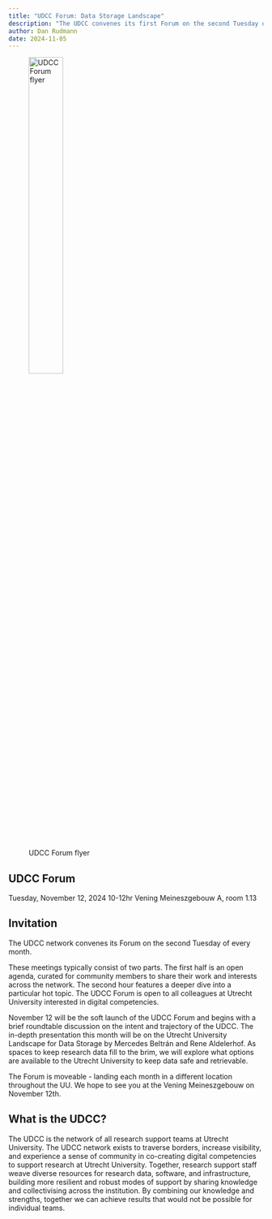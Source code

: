 ```yaml
---
title: "UDCC Forum: Data Storage Landscape"
description: "The UDCC convenes its first Forum on the second Tuesday of November, exploring the possibilities for storing research data at UU."
author: Dan Rudmann
date: 2024-11-05
---
```


![UDCC Forum flyer](DCC Forum flyer 1.png){width=40%}

## UDCC Forum 
Tuesday, November 12, 2024 
10-12hr 
Vening Meineszgebouw A, room 1.13

## Invitation 
The UDCC network convenes its Forum on the second Tuesday of every month.

These meetings typically consist of two parts. The first half is an open agenda, curated for community members to share their work and interests across the network. The second hour features a deeper dive into a particular hot topic. 
The UDCC Forum is open to all colleagues at Utrecht University interested in digital competencies.

November 12 will be the soft launch of the UDCC Forum and begins with a brief roundtable discussion on the intent and trajectory of the UDCC. The in-depth presentation this month will be on the Utrecht University Landscape for Data Storage by Mercedes Beltrán and Rene Aldelerhof. As spaces to keep research data fill to the brim, we will explore what options are available to the Utrecht University to keep data safe and retrievable.

The Forum is moveable - landing each month in a different location throughout the UU. We hope to see you at the Vening Meineszgebouw on November 12th. 

## What is the UDCC? 

The UDCC is the network of all research support teams at Utrecht University.
The UDCC network exists to traverse borders, increase visibility, and experience a sense of community in co-creating digital competencies to support research at Utrecht University. Together, research support staff weave diverse resources for research data, software, and infrastructure, building more resilient and robust modes of support by sharing knowledge and collectivising across the institution.
By combining our knowledge and strengths, together we can achieve results that would not be possible for individual teams.
